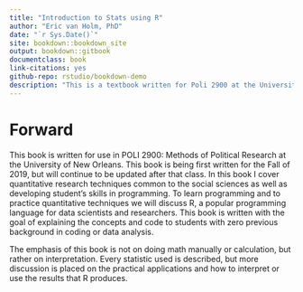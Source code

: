 ```yaml
--- 
title: "Introduction to Stats using R"
author: "Eric van Holm, PhD"
date: "`r Sys.Date()`"
site: bookdown::bookdown_site
output: bookdown::gitbook
documentclass: book
link-citations: yes
github-repo: rstudio/bookdown-demo
description: "This is a textbook written for Poli 2900 at the University of New Orleans."
---
```


# Forward

This book is written for use in POLI 2900: Methods of Political Research at the University of New Orleans. This book is being first written for the Fall of 2019, but will continue to be updated after that class. In this book I cover quantitative research techniques common to the social sciences as well as developing student’s skills in programming. To learn programming and to practice quantitative techniques we will discuss R, a popular programming language for data scientists and researchers. This book is written with the goal of explaining the concepts and code to students with zero previous background in coding or data analysis. 

The emphasis of this book is not on doing math manually or calculation, but rather on interpretation. Every statistic used is described, but more discussion is placed on the practical applications and how to interpret or use the results that R produces. 